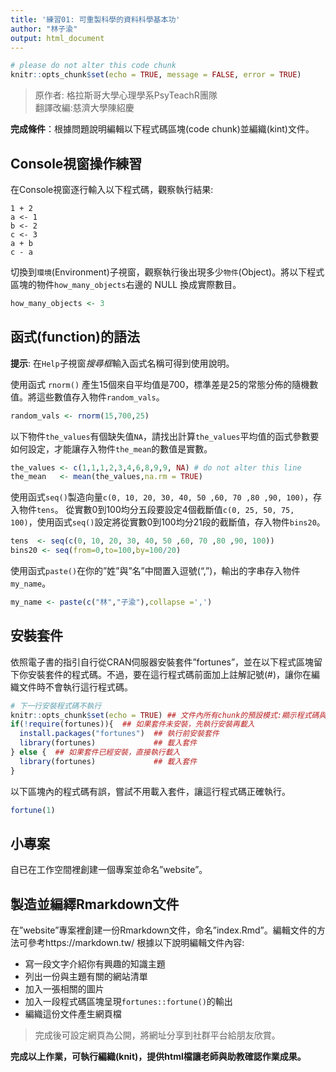 ```yaml
---
title: '練習01: 可重製科學的資料科學基本功'
author: "林子渝"
output: html_document
---
```


```r
# please do not alter this code chunk
knitr::opts_chunk$set(echo = TRUE, message = FALSE, error = TRUE)
```

> 原作者: 格拉斯哥大學心理學系PsyTeachR團隊  
> 翻譯改編:慈濟大學陳紹慶


**完成條件**：根據問題說明編輯以下程式碼區塊(code chunk)並編織(kint)文件。

## Console視窗操作練習

在Console視窗逐行輸入以下程式碼，觀察執行結果:

```
1 + 2
a <- 1
b <- 2
c <- 3
a + b
c - a
```

切換到`環境`(Environment)子視窗，觀察執行後出現多少`物件`(Object)。將以下程式區塊的物件`how_many_objects`右邊的 NULL 換成實際數目。

```r
how_many_objects <- 3
```


## 函式(function)的語法

**提示**: 在`Help`子視窗*搜尋框*輸入函式名稱可得到使用說明。

使用函式 `rnorm()` 產生15個來自平均值是700，標準差是25的常態分佈的隨機數值。將這些數值存入物件`random_vals`。

```r
random_vals <- rnorm(15,700,25)
```


以下物件`the_values`有個缺失值`NA`，請找出計算`the_values`平均值的函式參數要如何設定，才能讓存入物件`the_mean`的數值是實數。

```r
the_values <- c(1,1,1,2,3,4,6,8,9,9, NA) # do not alter this line
the_mean   <- mean(the_values,na.rm = TRUE)
```


使用函式`seq()`製造向量`c(0, 10, 20, 30, 40, 50 ,60, 70 ,80 ,90, 100)`，存入物件`tens`。
從實數0到100均分五段要設定4個截斷值`c(0, 25, 50, 75, 100)`，使用函式`seq()`設定將從實數0到100均分21段的截斷值，存入物件`bins20`。

```r
tens  <- seq(c(0, 10, 20, 30, 40, 50 ,60, 70 ,80 ,90, 100))
bins20 <- seq(from=0,to=100,by=100/20)
```

使用函式`paste()`在你的"姓"與"名"中間置入逗號(",")，輸出的字串存入物件`my_name`。

```r
my_name <- paste(c("林","子渝"),collapse =',')
```


## 安裝套件


依照電子書的指引自行從CRAN伺服器安裝套件"fortunes"，並在以下程式區塊留下你安裝套件的程式碼。不過，要在這行程式碼前面加上註解記號(#)，讓你在編織文件時不會執行這行程式碼。

```r
# 下一行安裝程式碼不執行
knitr::opts_chunk$set(echo = TRUE) ## 文件內所有chunk的預設模式:顯示程式碼與執行結果
if(!require(fortunes)){  ## 如果套件未安裝，先執行安裝再載入
  install.packages("fortunes")  ## 執行前安裝套件
  library(fortunes)             ## 載入套件
} else {  ## 如果套件已經安裝，直接執行載入
  library(fortunes)             ## 載入套件
}
```


以下區塊內的程式碼有誤，嘗試不用載入套件，讓這行程式碼正確執行。

```r
fortune(1)

```



## 小專案

自已在工作空間裡創建一個專案並命名"website"。

## 製造並編繹Rmarkdown文件

在"website"專案裡創建一份Rmarkdown文件，命名"index.Rmd"。編輯文件的方法可參考https://markdown.tw/ 
根據以下說明編輯文件內容:

* 寫一段文字介紹你有興趣的知識主題
* 列出一份與主題有關的網站清單
* 加入一張相關的圖片
* 加入一段程式碼區塊呈現`fortunes::fortune()`的輸出
* 編織這份文件產生網頁檔

> 完成後可設定網頁為公開，將網址分享到社群平台給朋友欣賞。

**完成以上作業，可執行編織(knit)，提供html檔讓老師與助教確認作業成果。**
